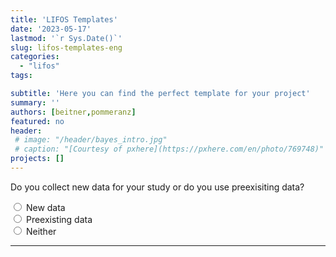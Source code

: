 ```yaml
---
title: 'LIFOS Templates'
date: '2023-05-17'
lastmod: '`r Sys.Date()`'
slug: lifos-templates-eng
categories:
  - "lifos"
tags:

subtitle: 'Here you can find the perfect template for your project'
summary: ''
authors: [beitner,pommeranz]
featured: no
header: 
 # image: "/header/bayes_intro.jpg"
 # caption: "[Courtesy of pxhere](https://pxhere.com/en/photo/769748)"
projects: []
---
```



<!-- Multiple Choice & Skript für Hide / Reveal & CSS für den Button-->
<script type="text/javascript">
  function Reveal(it, box) {<!--from www.java2s.com-->
    var vis = (box.checked) ? "block" : "none";
    document.getElementById(it).style.display = vis;
  }

  function Hide(it, box) {
    var vis = (box.checked) ? "none" : "none";
    document.getElementById(it).style.display = vis;
  }
</script>
<style>
input[type = reset] {
    background-color: transparent;
    background-repeat: no-repeat;
    border: none;
    cursor: pointer;
    overflow: hidden;
    outline: none;
      color: #00618f;
}
</style>

<!-- Erste Ebene -->
<form>
  <div class="row" id="divStart" style="display: block">
  Do you collect new data for your study or do you use preexisiting data?
  
  <input type="radio" name="Wahl1" value="value1" onClick="Hide('divOldData', this); Hide('divHoppla',this); Hide('divReplikation', this); Hide('divKeineReplikation', this); Hide('divMetaanalyse', this); Hide('divSekundaeranalyse', this); Hide('divExperiment', this); Reveal('divNewData', this); Hide('divDeskriptiveStudien', this)" /> New data  
  <input type="radio" name="Wahl1" value="value2" onClick="Hide('divNewData', this); Hide('divHoppla',this); Hide('divReplikation', this); Hide('divKeineReplikation', this); Hide('divMetaanalyse', this); Hide('divSekundaeranalyse', this); Hide('divExperiment', this); Reveal('divOldData', this); Hide('divDeskriptiveStudien', this)" /> Preexisting data    
  <input type="radio" name="Wahl1" value="value3" onClick="Hide('divNewData', this); Hide('divOldData',this); Hide('divReplikation', this); Hide('divKeineReplikation', this); Hide('divMetaanalyse', this); Hide('divSekundaeranalyse', this); Hide('divExperiment', this); Reveal('divHoppla', this); Hide('divDeskriptiveStudien', this)" /> Neither
  
  <hr>
  </div>
  
  <!-- Zweite Ebene -->
  <!-- Neue Daten -->
  <div class="row" id="divNewData" style="display: none">
  Is your study a replication study, meaning a repetition of an already existing study?
  
  <input type="radio" name="Wahl2a" value="value4" onClick=" Hide('divKeineReplikation', this); Hide('divHoppla', this); Hide('divMetaanalyse', this); Hide('divSekundaeranalyse', this); Hide('divExperiment', this); Reveal('divReplikation', this); Hide('divDeskriptiveStudien', this)" /> Yes<br>
  <input type="radio" name="Wahl2a" value="value5" onClick=" Hide('divReplikation', this); Hide('divHoppla', this); Hide('divMetaanalyse', this); Hide('divSekundaeranalyse', this); Hide('divExperiment', this); Reveal('divKeineReplikation', this); Hide('divDeskriptiveStudien', this)" /> No<br>
  <input type="radio" name="Wahl2a" value="value6" onClick=" Hide('divReplikation', this); Hide('divKeineReplikation', this); Hide('divMetaanalyse', this); Hide('divSekundaeranalyse', this); Hide('divExperiment', this); Reveal('divHoppla', this); Hide('divDeskriptiveStudien', this)" /> Neither<br>
  
  <hr>
  </div>
  
  <!-- Vorhandene Daten -->
  <div class="row" id="divOldData" style="display: none">
  Are you planning to summarize the results of multiple studies to make a general statement, or do you want to use preexisting datasets to answer new research questions?
  
  <input type="radio" name="Wahl2b" value="value7" onClick="Hide('divHoppla', this); Hide('divSekundaeranalyse', this); Hide('divReplikation', this); Hide('divKeineReplikation', this); Hide('divExperiment', this); Hide('divDeskriptiveStudien', this); Reveal('divMetaanalyse', this)" /> Multiple studies<br>
  <input type="radio" name="Wahl2b" value="value8" onClick="Hide('divHoppla', this); Hide('divMetaanalyse', this); Hide('divReplikation', this); Hide('divKeineReplikation', this); Hide('divExperiment', this); Hide('divDeskriptiveStudien', this); Reveal('divSekundaeranalyse', this)" /> Preexisting dataset<br>
  <input type="radio" name="Wahl2b" value="value9" onClick="Hide('divMetaanalyse', this); Hide('divSekundaeranalyse', this); Hide('divReplikation', this); Hide('divKeineReplikation', this); Hide('divExperiment', this); Hide('divDeskriptiveStudien', this); Reveal('divHoppla', this)" /> Neither<br>
  
  <hr>
  </div>
  
  <!-- Dritte Ebene - Neue Daten -->
  <!-- Replikationsstudie -->
  <div class="row" id="divReplikation" style="display: none">
Your responses indicate that your study is a replication study. The following template is available for this type:
  
  - Replication Studies
  
In the recommended template you can find the Replication Recipe Preregistration Template by <a href="https://doi.org/10.1016/j.jesp.2013.10.005">Brandt et al. (2013)</a>, which is optimally suited to replications.
  
Did an error occur?<input type ="reset" value="Click here" onClick="Hide('divOldData', this); Hide('divNewData', this); Hide('divReplikation', this); Hide('divKeineReplikation', this); Hide('divMetaanalyse', this); Hide('divSekundaeranalyse', this); Hide('divExperiment', this); Hide('divDeskriptiveStudien', this); Hide('divHoppla', this)"/>to reset!
  </div>
  
  <!-- Keine Replikationsstudie -->
  <div class="row" id="divKeineReplikation" style="display: none">
Does your study make purposeful changes or manipulations to one or more independent variables to examine their effects on a dependent variable, or does your study only describe correlations between variables?
  
  <input type="radio" name="Wahl3" value="value10" onClick="Hide('divHoppla', this); Hide('divDeskriptiveStudien', this); Reveal('divExperiment', this)" /> Manipulations<br>
  <input type="radio" name="Wahl3" value="value11" onClick="Hide('divHoppla', this); Hide('divExperiment', this); Reveal('divDeskriptiveStudien', this)" /> Correlations<br>
  <input type="radio" name="Wahl3" value="value12" onClick="Hide('divExperiment', this); Hide('divDeskriptiveStudien', this); Reveal('divHoppla', this)" /> Neither<br>
  
  <hr>
  </div>
  
  <!-- Dritte Ebene - Alte Daten -->
  <!-- Meta-Analysen -->
  <div class="row" id="divMetaanalyse" style="display: none">
Your responses indicate that your study is a meta-analysis or systematic review. The following template is available for this type:
  
  - Meta-Analyses and Systematic Reviews
  
Within the template you can find a format for preregistration by <a href="https://www.crd.york.ac.uk/prospero/">PROSPERO</a> and the <a href="http://prisma-statement.org">PRISMA-Guidelines</a>. 
  
Did an error occur?<input type ="reset" value="Click here" onClick="Hide('divOldData', this); Hide('divNewData', this); Hide('divReplikation', this); Hide('divKeineReplikation', this); Hide('divMetaanalyse', this); Hide('divSekundaeranalyse', this); Hide('divExperiment', this); Hide('divDeskriptiveStudien', this); Hide('divHoppla', this)"/>to reset!
  </div>
  
  <!-- Sekundäranalyse -->
  <div class="row" id="divSekundaeranalyse" style="display: none">
Your responses indicate that your study is a secondary data analysis. The following template is available for this type:
  
  - Secondary Data Analaysis
  
In the recommended template you can find a specific template for preregistration with a focus on secondary data analysis. Moreover, no folder for the data will be created and there are specific pointers in the ReadMe for what to keep in mind during a secondary data analysis.
  
Did an error occur?<input type ="reset" value="Click here" onClick="Hide('divOldData', this); Hide('divNewData', this); Hide('divReplikation', this); Hide('divKeineReplikation', this); Hide('divMetaanalyse', this); Hide('divSekundaeranalyse', this); Hide('divExperiment', this); Hide('divDeskriptiveStudien', this); Hide('divHoppla', this)"/>to reset!
  </div>
  
  <!-- Vierte Ebene - Keine Replikation -->
  <!-- Experiment -->
  <div class="row" id="divExperiment" style="display: none">
Within your study you collect data with the help of a behavioral experiment. The following two templates are available for this case:
  
  - Behavioral Experiments BSc
  - Behavioral Experiments MSc
  
Both templates are optimally suited for use in a study with a behavioral experiment and are different from each other in regards to their preregistration templates. The BSc template only includes the AsPredicted preregistration template, whereas the MSc template includes three different preregistration templates: AsPredicted, OSF Standard Preregistration Template, and the PRP-QUANT template - with the latter two being more detailed. For students, no matter if BSc or MSc, who chose together with their instructor to use the OSF Preregistration template it is recommended to use the Behavioral Experiments MSc template.
  
Did an error occur?<input type ="reset" value="Click here" onClick="Hide('divOldData', this); Hide('divNewData', this); Hide('divReplikation', this); Hide('divKeineReplikation', this); Hide('divMetaanalyse', this); Hide('divSekundaeranalyse', this); Hide('divExperiment', this); Hide('divDeskriptiveStudien', this); Hide('divHoppla', this)"/>to reset!
  </div>
  
  <!-- Deskriptive Studien -->
  <div class="row" id="divDeskriptiveStudien" style="display: none">
Within your study you research existing correlations without the use of an active experimental manipulation. The following two templates are available for this case:
  
  - Correlative and Descriptive Studies - BSc
  - Correlative and Descriptive Studies - MSc

Both templates are optimally suited for use in a study with a behavioral experiment and are different from each other in regards to their preregistration templates. The BSc template only includes the AsPredicted preregistration template, whereas the MSc template includes three different preregistration templates: AsPredicted, OSF Standard Preregistration Template, and the PRP-QUANT template - with the latter two being more detailed. For students, no matter if BSc or MSC, who chose together with their instructor to use the OSF Preregistration template it is recommended to use the Correlative and Descriptive Studies MSc template.
  
Did an error occur?<input type ="reset" value="Click here" onClick="Hide('divOldData', this); Hide('divNewData', this); Hide('divReplikation', this); Hide('divKeineReplikation', this); Hide('divMetaanalyse', this); Hide('divSekundaeranalyse', this); Hide('divExperiment', this); Hide('divDeskriptiveStudien', this); Hide('divHoppla', this)"/>to reset!
  </div>
  
  <!-- Der Joker - Der Hoppla-Text -->
  <div class="row" id="divHoppla" style="display: none">
  <b>Whoops</b>, it seems that something went wrong! In case of a misunderstanding, please redo the template picker again. But if your type of study is not covered by our template help and therefore not in our collection of templates then we are sorry. Feel free to contact us under <a href="mailto:lifos@uni-frankfurt.de">LIFOS@uni-frankfurt.de</a> and we will help you personally to find the right template for you. And who knows, maybe you can help us create a new template for your type of study! :)
  
Did an error occur?<input type ="reset" value="Click here" onClick="Hide('divOldData', this); Hide('divNewData', this); Hide('divReplikation', this); Hide('divKeineReplikation', this); Hide('divMetaanalyse', this); Hide('divSekundaeranalyse', this); Hide('divExperiment', this); Hide('divDeskriptiveStudien', this); Hide('divHoppla', this)"/>to reset!
  </div>
</form>
